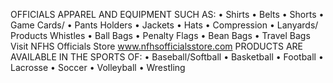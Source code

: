 OFFICIALS APPAREL AND EQUIPMENT SUCH AS: • Shirts • Belts • Shorts • Game Cards/ • Pants Holders • Jackets • Hats • Compression • Lanyards/ Products Whistles • Ball Bags • Penalty Flags • Bean Bags • Travel Bags Visit NFHS Officials Store www.nfhsofficialsstore.com PRODUCTS ARE AVAILABLE IN THE SPORTS OF: • Baseball/Softball • Basketball • Football • Lacrosse • Soccer • Volleyball • Wrestling